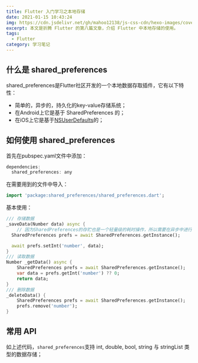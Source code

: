 ```yaml
---
title: Flutter 入门学习之本地存储
date: 2021-01-15 10:43:24
img: https://cdn.jsdelivr.net/gh/mahoo12138/js-css-cdn/hexo-images/cover/flutter.png
excerpt: 本文是折腾 Flutter 的第八篇文章，介绍 Flutter 中本地存储的使用。
tags:
  - Flutter
category: 学习笔记
---
```


## 什么是 shared_preferences

shared_preferences是Flutter社区开发的一个本地数据存取插件，它有以下特性：

- 简单的，异步的，持久化的key-value存储系统；
- 在Android上它是基于 SharedPreferences 的；
- 在iOS上它是基于[NSUserDefaults](https://coding.imooc.com/class/321.html?mc_marking=f0d19be86650c0e77daa6fe37e140ded&mc_channel=shouji)的；

## 如何使用 shared_preferences

首先在pubspec.yaml文件中添加：

```dart
dependencies:
  shared_preferences: any
```

在需要用到的文件中导入：

```dart
import 'package:shared_preferences/shared_preferences.dart';
```

基本使用：

```dart
/// 存储数据
_saveData(Number data) async {
    // 因为SharedPreferences的存贮也是一个轻量级的耗时操作，所以需要在异步中进行的。
  SharedPreferences prefs = await SharedPreferences.getInstance();

  await prefs.setInt('number', data);
}
/// 读取数据
Number _getData() async {
    SharedPreferences prefs = await SharedPreferences.getInstance();
	var data = prefs.getInt('number') ?? 0;
	return data;
}
/// 删除数据
_deleteData() {
  	SharedPreferences prefs = await SharedPreferences.getInstance();
	prefs.remove('number');
}
```

## 常用 API

如上述代码，`shared_preferences`支持 int, double, bool, string 与 stringList 类型的数据存储；
